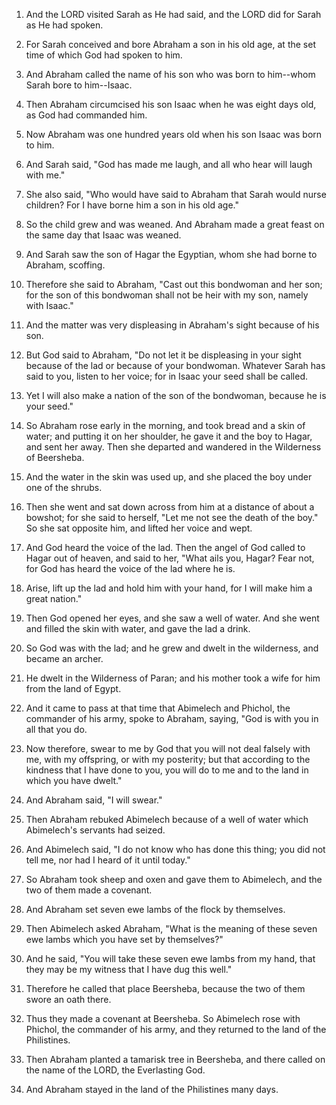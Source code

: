 
1. And the LORD visited Sarah as He had said, and the LORD did for Sarah as He had spoken.

2. For Sarah conceived and bore Abraham a son in his old age, at the set time of which God had spoken to him.

3. And Abraham called the name of his son who was born to him--whom Sarah bore to him--Isaac.

4. Then Abraham circumcised his son Isaac when he was eight days old, as God had commanded him.

5. Now Abraham was one hundred years old when his son Isaac was born to him.

6. And Sarah said, "God has made me laugh, and all who hear will laugh with me."

7. She also said, "Who would have said to Abraham that Sarah would nurse children? For I have borne him a son in his old age."

8. So the child grew and was weaned. And Abraham made a great feast on the same day that Isaac was weaned.

9. And Sarah saw the son of Hagar the Egyptian, whom she had borne to Abraham, scoffing.

10. Therefore she said to Abraham, "Cast out this bondwoman and her son; for the son of this bondwoman shall not be heir with my son, namely with Isaac."

11. And the matter was very displeasing in Abraham's sight because of his son.

12. But God said to Abraham, "Do not let it be displeasing in your sight because of the lad or because of your bondwoman. Whatever Sarah has said to you, listen to her voice; for in Isaac your seed shall be called.

13. Yet I will also make a nation of the son of the bondwoman, because he is your seed."

14. So Abraham rose early in the morning, and took bread and a skin of water; and putting it on her shoulder, he gave it and the boy to Hagar, and sent her away. Then she departed and wandered in the Wilderness of Beersheba.

15. And the water in the skin was used up, and she placed the boy under one of the shrubs.

16. Then she went and sat down across from him at a distance of about a bowshot; for she said to herself, "Let me not see the death of the boy." So she sat opposite him, and lifted her voice and wept.

17. And God heard the voice of the lad. Then the angel of God called to Hagar out of heaven, and said to her, "What ails you, Hagar? Fear not, for God has heard the voice of the lad where he is.

18. Arise, lift up the lad and hold him with your hand, for I will make him a great nation."

19. Then God opened her eyes, and she saw a well of water. And she went and filled the skin with water, and gave the lad a drink.

20. So God was with the lad; and he grew and dwelt in the wilderness, and became an archer.

21. He dwelt in the Wilderness of Paran; and his mother took a wife for him from the land of Egypt.

22. And it came to pass at that time that Abimelech and Phichol, the commander of his army, spoke to Abraham, saying, "God is with you in all that you do.

23. Now therefore, swear to me by God that you will not deal falsely with me, with my offspring, or with my posterity; but that according to the kindness that I have done to you, you will do to me and to the land in which you have dwelt."

24. And Abraham said, "I will swear."

25. Then Abraham rebuked Abimelech because of a well of water which Abimelech's servants had seized.

26. And Abimelech said, "I do not know who has done this thing; you did not tell me, nor had I heard of it until today."

27. So Abraham took sheep and oxen and gave them to Abimelech, and the two of them made a covenant.

28. And Abraham set seven ewe lambs of the flock by themselves.

29. Then Abimelech asked Abraham, "What is the meaning of these seven ewe lambs which you have set by themselves?"

30. And he said, "You will take these seven ewe lambs from my hand, that they may be my witness that I have dug this well."

31. Therefore he called that place Beersheba, because the two of them swore an oath there.

32. Thus they made a covenant at Beersheba. So Abimelech rose with Phichol, the commander of his army, and they returned to the land of the Philistines.

33. Then Abraham planted a tamarisk tree in Beersheba, and there called on the name of the LORD, the Everlasting God.

34. And Abraham stayed in the land of the Philistines many days.


